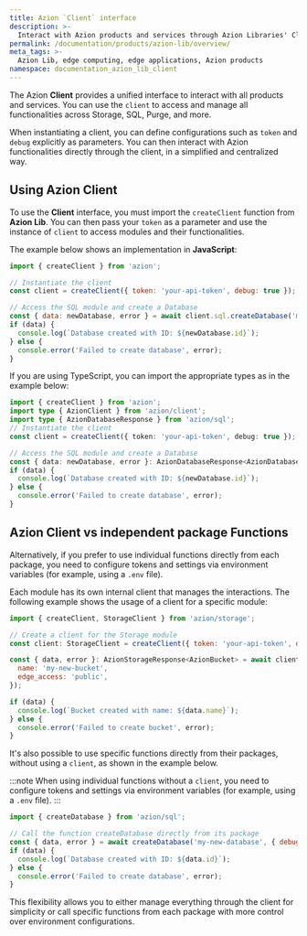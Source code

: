 ```yaml
---
title: Azion `Client` interface
description: >-
  Interact with Azion products and services through Azion Libraries' Client interface.
permalink: /documentation/products/azion-lib/overview/
meta_tags: >-
  Azion Lib, edge computing, edge applications, Azion products
namespace: documentation_azion_lib_client
---
```



The Azion **Client** provides a unified interface to interact with all products and services. You can use the `client` to access and manage all functionalities across Storage, SQL, Purge, and more. 

When instantiating a client, you can define configurations such as `token` and `debug` explicitly as parameters. You can then interact with Azion functionalities directly through the client, in a simplified and centralized way.

## Using Azion Client

To use the **Client** interface, you must import the `createClient` function from **Azion Lib**. You can then pass your `token` as a parameter and use the instance of `client` to access modules and their functionalities.

The example below shows an implementation in **JavaScript**:

```js
import { createClient } from 'azion';

// Instantiate the client
const client = createClient({ token: 'your-api-token', debug: true });

// Access the SQL module and create a Database
const { data: newDatabase, error } = await client.sql.createDatabase('my-new-database');
if (data) {
  console.log(`Database created with ID: ${newDatabase.id}`);
} else {
  console.error('Failed to create database', error);
}
```

If you are using TypeScript, you can import the appropriate types as in the example below:

```ts
import { createClient } from 'azion';
import type { AzionClient } from 'azion/client';
import type { AzionDatabaseResponse } from 'azion/sql';
// Instantiate the client
const client = createClient({ token: 'your-api-token', debug: true });

// Access the SQL module and create a Database
const { data: newDatabase, error }: AzionDatabaseResponse<AzionDatabase> = await client.sql.createDatabase('my-new-database');
if (data) {
  console.log(`Database created with ID: ${newDatabase.id}`);
} else {
  console.error('Failed to create database', error);
}
```

## Azion Client vs independent package Functions

Alternatively, if you prefer to use individual functions directly from each package, you need to configure tokens and settings via environment variables (for example, using a `.env` file). 

Each module has its own internal client that manages the interactions. The following example shows the usage of a client for a specific module:

```js
import { createClient, StorageClient } from 'azion/storage';

// Create a client for the Storage module
const client: StorageClient = createClient({ token: 'your-api-token', debug: true });

const { data, error }: AzionStorageResponse<AzionBucket> = await client.createBucket({
  name: 'my-new-bucket',
  edge_access: 'public',
});

if (data) {
  console.log(`Bucket created with name: ${data.name}`);
} else {
  console.error('Failed to create bucket', error);
}
```

It's also possible to use specific functions directly from their packages, without using a `client`, as shown in the example below.

:::note
When using individual functions without a `client`, you need to configure tokens and settings via environment variables (for example, using a `.env` file).
:::

```js
import { createDatabase } from 'azion/sql';

// Call the function createDatabase directly from its package
const { data, error } = await createDatabase('my-new-database', { debug: true });
if (data) {
  console.log(`Database created with ID: ${data.id}`);
} else {
  console.error('Failed to create database', error);
}
```

This flexibility allows you to either manage everything through the client for simplicity or call specific functions from each package with more control over environment configurations.
